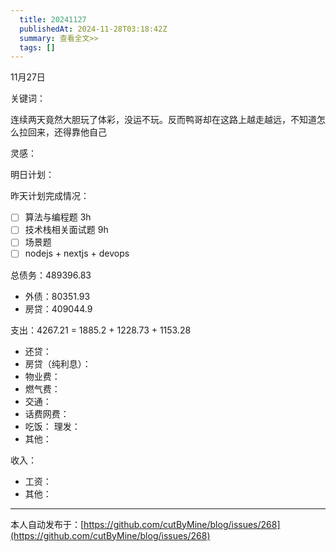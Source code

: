 ```yaml
---
  title: 20241127
  publishedAt: 2024-11-28T03:18:42Z
  summary: 查看全文>>
  tags: []
---
```


11月27日 

关键词：

连续两天竟然大胆玩了体彩，没运不玩。反而鸭哥却在这路上越走越远，不知道怎么拉回来，还得靠他自己

灵感：

明日计划：

昨天计划完成情况：
- [ ] 算法与编程题 3h
- [ ] 技术栈相关面试题 9h
- [ ] 场景题
- [ ] nodejs + nextjs + devops

总债务：489396.83
- 外债：80351.93
- 房贷：409044.9

支出：4267.21 = 1885.2 + 1228.73 + 1153.28
- 还贷：
- 房贷（纯利息）：
- 物业费：
- 燃气费：
- 交通：
- 话费网费：
- 吃饭：
 理发：
- 其他：

收入：
- 工资：
- 其他：


---
本人自动发布于：[https://github.com/cutByMine/blog/issues/268](https://github.com/cutByMine/blog/issues/268)
